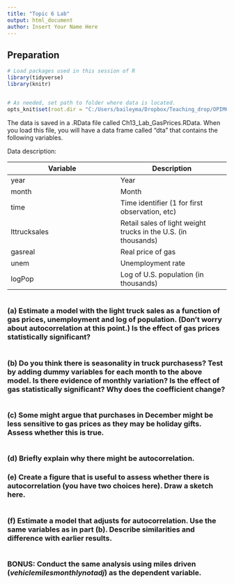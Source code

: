 ```yaml
---
title: "Topic 6 Lab"
output: html_document
author: Insert Your Name Here
---
```


## Preparation

```r
# Load packages used in this session of R
library(tidyverse)
library(knitr)


# As needed, set path to folder where data is located.
opts_knit$set(root.dir = "C:/Users/baileyma/Dropbox/Teaching_drop/OPIM606")
```
The data is saved in a .RData file called Ch13_Lab_GasPrices.RData. When you load this file, you will have a data frame called "dta" that contains the following variables.

Data description:

Variable  | 	Description
------------- | -------------
year	| Year
month	| Month
time	| Time identifier (1 for first observation, etc)
lttrucksales 	| Retail sales of light weight trucks in the U.S. (in thousands)
gasreal	| Real price of gas
unem	| Unemployment rate
logPop 	| Log of U.S. population (in thousands) 

```r

```


### (a) Estimate a model with the light truck sales as a function of gas prices, unemployment and log of population.  (Don't worry about autocorrelation at this point.)  Is the effect of gas prices statistically significant?

```r
```


### (b) Do you think there is seasonality in truck purchasess?  Test by adding dummy variables for each month to the above model. Is there evidence of monthly variation?  Is the effect of gas statistically significant?  Why does the coefficient change?

```r
```

### (c) Some might argue that purchases in December might be less sensitive to gas prices as they may be holiday gifts.  Assess whether this is true.

```r

```


### (d) Briefly explain why there might be autocorrelation.

### (e) Create a figure that is useful to assess whether there is autocorrelation (you have two choices here).  Draw a sketch here.

```r

```


### (f) Estimate a model that adjusts for autocorrelation.  Use the same variables as in part (b).  Describe similarities and difference with earlier results.

```r

```


### BONUS: Conduct the same analysis using miles driven (_vehiclemilesmonthlynotadj_) as the dependent variable.
